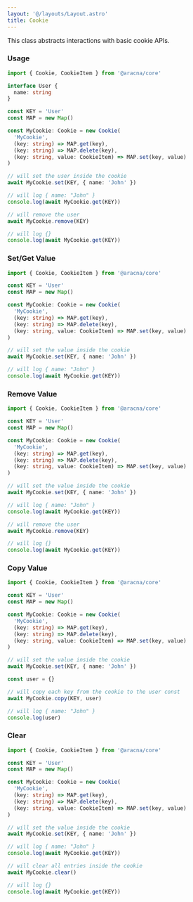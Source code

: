 ```yaml
---
layout: '@/layouts/Layout.astro'
title: Cookie
---
```


This class abstracts interactions with basic cookie APIs.

### Usage

```ts
import { Cookie, CookieItem } from '@aracna/core'

interface User {
  name: string
}

const KEY = 'User'
const MAP = new Map()

const MyCookie: Cookie = new Cookie(
  'MyCookie',
  (key: string) => MAP.get(key),
  (key: string) => MAP.delete(key),
  (key: string, value: CookieItem) => MAP.set(key, value)
)

// will set the user inside the cookie
await MyCookie.set(KEY, { name: 'John' })

// will log { name: "John" }
console.log(await MyCookie.get(KEY))

// will remove the user
await MyCookie.remove(KEY)

// will log {}
console.log(await MyCookie.get(KEY))
```

### Set/Get Value

```ts
import { Cookie, CookieItem } from '@aracna/core'

const KEY = 'User'
const MAP = new Map()

const MyCookie: Cookie = new Cookie(
  'MyCookie',
  (key: string) => MAP.get(key),
  (key: string) => MAP.delete(key),
  (key: string, value: CookieItem) => MAP.set(key, value)
)

// will set the value inside the cookie
await MyCookie.set(KEY, { name: 'John' })

// will log { name: "John" }
console.log(await MyCookie.get(KEY))
```

### Remove Value

```ts
import { Cookie, CookieItem } from '@aracna/core'

const KEY = 'User'
const MAP = new Map()

const MyCookie: Cookie = new Cookie(
  'MyCookie',
  (key: string) => MAP.get(key),
  (key: string) => MAP.delete(key),
  (key: string, value: CookieItem) => MAP.set(key, value)
)

// will set the value inside the cookie
await MyCookie.set(KEY, { name: 'John' })

// will log { name: "John" }
console.log(await MyCookie.get(KEY))

// will remove the user
await MyCookie.remove(KEY)

// will log {}
console.log(await MyCookie.get(KEY))
```

### Copy Value

```ts
import { Cookie, CookieItem } from '@aracna/core'

const KEY = 'User'
const MAP = new Map()

const MyCookie: Cookie = new Cookie(
  'MyCookie',
  (key: string) => MAP.get(key),
  (key: string) => MAP.delete(key),
  (key: string, value: CookieItem) => MAP.set(key, value)
)

// will set the value inside the cookie
await MyCookie.set(KEY, { name: 'John' })

const user = {}

// will copy each key from the cookie to the user const
await MyCookie.copy(KEY, user)

// will log { name: "John" }
console.log(user)
```

### Clear

```ts
import { Cookie, CookieItem } from '@aracna/core'

const KEY = 'User'
const MAP = new Map()

const MyCookie: Cookie = new Cookie(
  'MyCookie',
  (key: string) => MAP.get(key),
  (key: string) => MAP.delete(key),
  (key: string, value: CookieItem) => MAP.set(key, value)
)

// will set the value inside the cookie
await MyCookie.set(KEY, { name: 'John' })

// will log { name: "John" }
console.log(await MyCookie.get(KEY))

// will clear all entries inside the cookie
await MyCookie.clear()

// will log {}
console.log(await MyCookie.get(KEY))
```
